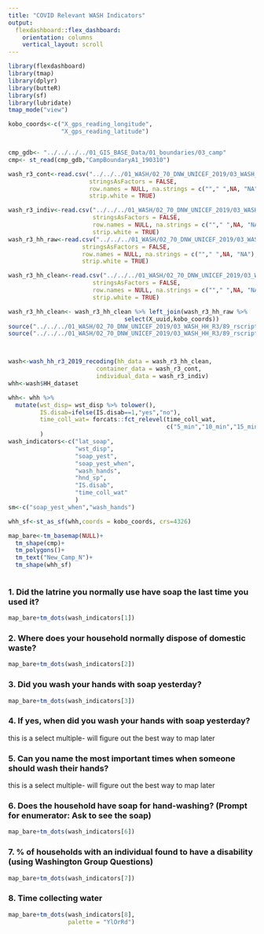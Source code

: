 ```yaml
---
title: "COVID Relevant WASH Indicators"
output: 
  flexdashboard::flex_dashboard:
    orientation: columns
    vertical_layout: scroll
---
```


```r
library(flexdashboard)
library(tmap)
library(dplyr)
library(butteR)
library(sf)
library(lubridate)
tmap_mode("view")

kobo_coords<-c("X_gps_reading_longitude",
               "X_gps_reading_latitude")


cmp_gdb<- "../../../../01_GIS_BASE_Data/01_boundaries/03_camp"
cmp<- st_read(cmp_gdb,"CampBoundaryA1_190310")

wash_r3_cont<-read.csv("../../../01_WASH/02_70_DNW_UNICEF_2019/03_WASH_HH_R3/89_rscript/WASH_HH_R3_2019/inputs/WASH_HH_R3/clean_data/Container_19June2019.csv",
                       stringsAsFactors = FALSE,
                       row.names = NULL, na.strings = c(""," ",NA, "NA"),
                       strip.white = TRUE)

wash_r3_indiv<-read.csv("../../../01_WASH/02_70_DNW_UNICEF_2019/03_WASH_HH_R3/89_rscript/WASH_HH_R3_2019/inputs/WASH_HH_R3/clean_data/Individual_19June2019.csv",
                        stringsAsFactors = FALSE,
                        row.names = NULL, na.strings = c(""," ",NA, "NA"),
                        strip.white = TRUE)
wash_r3_hh_raw<-read.csv("../../../01_WASH/02_70_DNW_UNICEF_2019/03_WASH_HH_R3/02_data_collection/clean_data/Header_07july2019.csv",
                     stringsAsFactors = FALSE,
                     row.names = NULL, na.strings = c(""," ",NA, "NA"),
                     strip.white = TRUE)

wash_r3_hh_clean<-read.csv("../../../01_WASH/02_70_DNW_UNICEF_2019/03_WASH_HH_R3/89_rscript/WASH_HH_R3_2019/inputs/WASH_HH_R3/clean_data/Header_07july2019.csv",
                        stringsAsFactors = FALSE,
                        row.names = NULL, na.strings = c(""," ",NA, "NA"),
                        strip.white = TRUE)

wash_r3_hh_clean<- wash_r3_hh_clean %>% left_join(wash_r3_hh_raw %>%
                                 select(X_uuid,kobo_coords))
source("../../../01_WASH/02_70_DNW_UNICEF_2019/03_WASH_HH_R3/89_rscript/WASH_HH_R3_2019/functions/wash_hh_r3_2019_recoding.R")
source("../../../01_WASH/02_70_DNW_UNICEF_2019/03_WASH_HH_R3/89_rscript/WASH_HH_R3_2019/functions/wash_container_volume_bgd_2019.R")



wash<-wash_hh_r3_2019_recoding(hh_data = wash_r3_hh_clean,
                         container_data = wash_r3_cont,
                         individual_data = wash_r3_indiv)
whh<-wash$HH_dataset

whh<- whh %>% 
  mutate(wst_disp= wst_disp %>% tolower(),
         IS.disab=ifelse(IS.disab==1,"yes","no"),
         time_coll_wat= forcats::fct_relevel(time_coll_wat,
                                             c("5_min","10_min","15_min",  "20_min", "30_min","more_30"))
         )
wash_indicators<-c("lat_soap",
                   "wst_disp",
                   "soap_yest",
                   "soap_yest_when",
                   "wash_hands",
                   "hnd_sp",
                   "IS.disab",
                   "time_coll_wat"
                   )
sm<-c("soap_yest_when","wash_hands")

whh_sf<-st_as_sf(whh,coords = kobo_coords, crs=4326)

map_bare<-tm_basemap(NULL)+
  tm_shape(cmp)+
  tm_polygons()+
  tm_text("New_Camp_N")+
  tm_shape(whh_sf)



```






### 1. Did the latrine you normally use have soap the last time you used it?

```r
map_bare+tm_dots(wash_indicators[1]) 
```



### 2. Where does your household normally dispose of domestic waste?

```r
map_bare+tm_dots(wash_indicators[2]) 
```

### 3. Did you wash your hands with soap yesterday?

```r
map_bare+tm_dots(wash_indicators[3]) 
```




### 4. If yes, when did you wash your hands with soap yesterday?

this is a select multiple- will figure out the best way to map later


### 5. Can you name the most important times when someone should wash their hands? 
this is a select multiple- will figure out the best way to map later



### 6. Does the household have soap for hand-washing? (Prompt for enumerator: Ask to see the soap)
```r
map_bare+tm_dots(wash_indicators[6]) 
```

### 7. % of households with an individual found to have a disability (using Washington Group Questions)
```r
map_bare+tm_dots(wash_indicators[7]) 
```

### 8.  Time collecting water
```r
map_bare+tm_dots(wash_indicators[8], 
                 palette = "YlOrRd") 
```

